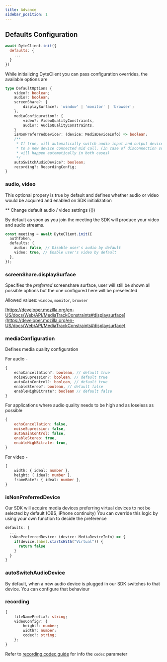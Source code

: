 ```yaml
---
title: Advance
sidebar_position: 1
---
```


## Defaults Configuration

```js
await DyteClient.init({
  defaults: {
    ...
  }
})
```

While initializing DyteClient you can pass configuration overrides, the available options are

```ts
type DefaultOptions {
	video?: boolean;
	audio?: boolean;
	screenShare?: {
		displaySurface?: 'window' | 'monitor' | 'browser';
	};
	mediaConfiguration?: {
		video?: VideoQualityConstraints,
		audio?: AudioQualityConstraints,
	}
	isNonPreferredDevice?: (device: MediaDeviceInfo) => boolean;
	/**
	 * If true, will automatically switch audio input and output device
	 * to a new device connected mid call. (In case of disconnection switch
	 * will happen automatically in both cases)
	 */
	autoSwitchAudioDevice?: boolean;
	recording?: RecordingConfig;
}
```

### audio, video

This optional propery is true by default and defines whether audio or video would be acquired and enabled on SDK initialization

\*\* Change default audio / video settings (())

By default as soon as you join the meeting the SDK will produce your video and
audio streams.

```ts {5}
const meeting = await DyteClient.init({
  authToken,
  defaults: {
    audio: false, // Disable user's audio by default
    video: true, // Enable user's video by default
  },
});
```

### screenShare.displaySurface

Specifies the _preferred_ screenshare surface, user will still be shown all possible options but the one configured here will be preselected

Allowed values: `window`, `monitor`, `browser`

[https://developer.mozilla.org/en-US/docs/Web/API/MediaTrackConstraints#displaysurface](https://developer.mozilla.org/en-US/docs/Web/API/MediaTrackConstraints#displaysurface)

### mediaConfiguration

Defines media quality configuration

For audio -

```ts
{
	echoCancellation?: boolean, // default true
	noiseSupression?: boolean, // default true
	autoGainControl?: boolean, // default true
	enableStereo?: boolean, // default false
	enableHighBitrate?: boolean // default false
}
```

For applications where audio quality needs to be high and as loseless as possible

```js
{
	echoCancellation: false,
	noiseSupression: false,
	autoGainControl: false,
	enableStereo: true,
	enableHighBitrate: true,
}
```

For video -

```ts
{
	width: { ideal: number },
	height: { ideal: number },
	frameRate?: { ideal: number },
}
```

### isNonPreferredDevice

Our SDK will acquire media devices preferring virtual devices to not be selected by default (OBS, iPhone continuity)
You can override this logic by using your own function to decide the preference

```ts
defaults: {
  ...
  isNonPreferredDevice: (device: MediaDeviceInfo) => {
    if(device.label.startsWith("Virtual")) {
      return false
    }
  }
}
```

### autoSwitchAudioDevice

By default, when a new audio device is plugged in our SDK switches to that device. You can configure that behaviour

### recording

```ts
{
	fileNamePrefix?: string;
	videoConfig?: {
		height?: number;
		width?: number;
		codec?: string;
	};
}
```

Refer to [recording codec guide](/guides/capabilities/recording/configure-codecs#configure-codecs) for info the `codec` parameter

<head>
  <title>Web Core Advance</title>
</head>
